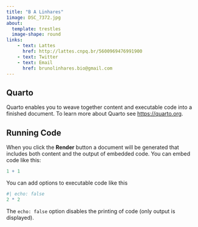 ```yaml
---
title: "B A Linhares"
1image: DSC_7372.jpg
about: 
  template: trestles
  image-shape: round
links:
    - text: Lattes
      href: http://lattes.cnpq.br/5600969476991900
    - text: Twitter
    - text: Email
      href: brunolinhares.bio@gmail.com
---
```


## Quarto

Quarto enables you to weave together content and executable code into a finished document. To learn more about Quarto see <https://quarto.org>.

## Running Code

When you click the **Render** button a document will be generated that includes both content and the output of embedded code. You can embed code like this:

```r
1 + 1
```

You can add options to executable code like this

```r
#| echo: false
2 * 2
```

The `echo: false` option disables the printing of code (only output is displayed).
